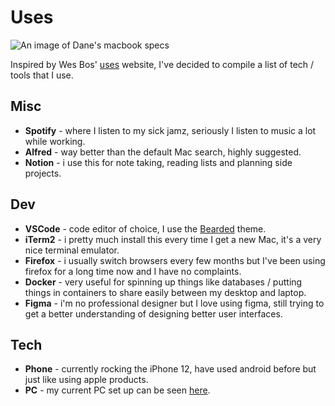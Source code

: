 
<div className="prose mt-24 max-w-none">

# Uses

<Image
  src="https://i.imgur.com/ms5kVdI.png"
  height={490}
  width={896}
  alt="An image of Dane's macbook specs"
/>

Inspired by Wes Bos' [uses](https://uses.tech/) website, I've decided to compile a list of tech / tools that I use.

## Misc

- **Spotify** - where I listen to my sick jamz, seriously I listen to music a lot while working.
- **Alfred** - way better than the default Mac search, highly suggested.
- **Notion** - i use this for note taking, reading lists and planning side projects.

## Dev

- **VSCode** - code editor of choice, I use the [Bearded](https://marketplace.visualstudio.com/items?itemName=BeardedBear.beardedtheme) theme.
- **iTerm2** - i pretty much install this every time I get a new Mac, it's a very nice terminal emulator.
- **Firefox** - i usually switch browsers every few months but I've been using firefox for a long time now and I have no complaints.
- **Docker** - very useful for spinning up things like databases / putting things in containers to share easily between my desktop and laptop.
- **Figma** - i'm no professional designer but I love using figma, still trying to get a better understanding of designing better user interfaces.

## Tech

- **Phone** - currently rocking the iPhone 12, have used android before but just like using apple products.
- **PC** - my current PC set up can be seen [here](https://pcpartpicker.com/user/Danex2/saved/#view=XBNLJx).

</div>
